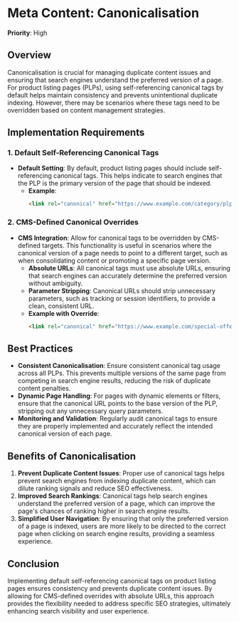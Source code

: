 
# Meta Content: Canonicalisation

**Priority**: High

## Overview

Canonicalisation is crucial for managing duplicate content issues and ensuring that search engines understand the preferred version of a page. For product listing pages (PLPs), using self-referencing canonical tags by default helps maintain consistency and prevents unintentional duplicate indexing. However, there may be scenarios where these tags need to be overridden based on content management strategies.

## Implementation Requirements

### 1. Default Self-Referencing Canonical Tags

- **Default Setting**: By default, product listing pages should include self-referencing canonical tags. This helps indicate to search engines that the PLP is the primary version of the page that should be indexed.
  - **Example**:
    ```html
    <link rel="canonical" href="https://www.example.com/category/plp" />
    ```

### 2. CMS-Defined Canonical Overrides

- **CMS Integration**: Allow for canonical tags to be overridden by CMS-defined targets. This functionality is useful in scenarios where the canonical version of a page needs to point to a different target, such as when consolidating content or promoting a specific page version.
  - **Absolute URLs**: All canonical tags must use absolute URLs, ensuring that search engines can accurately determine the preferred version without ambiguity.
  - **Parameter Stripping**: Canonical URLs should strip unnecessary parameters, such as tracking or session identifiers, to provide a clean, consistent URL.
  - **Example with Override**:
    ```html
    <link rel="canonical" href="https://www.example.com/special-offer-category" />
    ```

## Best Practices

- **Consistent Canonicalisation**: Ensure consistent canonical tag usage across all PLPs. This prevents multiple versions of the same page from competing in search engine results, reducing the risk of duplicate content penalties.
- **Dynamic Page Handling**: For pages with dynamic elements or filters, ensure that the canonical URL points to the base version of the PLP, stripping out any unnecessary query parameters.
- **Monitoring and Validation**: Regularly audit canonical tags to ensure they are properly implemented and accurately reflect the intended canonical version of each page.

## Benefits of Canonicalisation

1. **Prevent Duplicate Content Issues**: Proper use of canonical tags helps prevent search engines from indexing duplicate content, which can dilute ranking signals and reduce SEO effectiveness.
2. **Improved Search Rankings**: Canonical tags help search engines understand the preferred version of a page, which can improve the page's chances of ranking higher in search engine results.
3. **Simplified User Navigation**: By ensuring that only the preferred version of a page is indexed, users are more likely to be directed to the correct page when clicking on search engine results, providing a seamless experience.

## Conclusion

Implementing default self-referencing canonical tags on product listing pages ensures consistency and prevents duplicate content issues. By allowing for CMS-defined overrides with absolute URLs, this approach provides the flexibility needed to address specific SEO strategies, ultimately enhancing search visibility and user experience.

